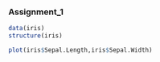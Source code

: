 ### Assignment_1

```r
data(iris)
structure(iris)
```

```r
plot(iris$Sepal.Length,iris$Sepal.Width)
```

